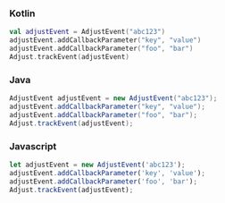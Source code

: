 <Tabs>
<Tab sync="kotlin">

### Kotlin

```kotlin
val adjustEvent = AdjustEvent("abc123")
adjustEvent.addCallbackParameter("key", "value")
adjustEvent.addCallbackParameter("foo", "bar")
Adjust.trackEvent(adjustEvent)
```

</Tab>

<Tab sync="java">

### Java

```java
AdjustEvent adjustEvent = new AdjustEvent("abc123");
adjustEvent.addCallbackParameter("key", "value");
adjustEvent.addCallbackParameter("foo", "bar");
Adjust.trackEvent(adjustEvent);
```
</Tab>

<Tab sync="js">

### Javascript

```js
let adjustEvent = new AdjustEvent('abc123');
adjustEvent.addCallbackParameter('key', 'value');
adjustEvent.addCallbackParameter('foo', 'bar');
Adjust.trackEvent(adjustEvent);
```

</Tab>
</Tabs>
